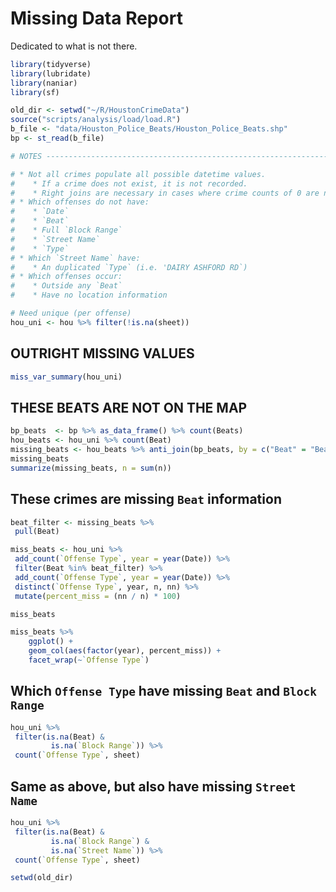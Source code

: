 # Missing Data Report
Dedicated to what is not there.

```r
library(tidyverse)
library(lubridate)
library(naniar)
library(sf)

old_dir <- setwd("~/R/HoustonCrimeData")
source("scripts/analysis/load/load.R")
b_file <- "data/Houston_Police_Beats/Houston_Police_Beats.shp"
bp <- st_read(b_file)
```

```r
# NOTES -------------------------------------------------------------------

# * Not all crimes populate all possible datetime values.
#    * If a crime does not exist, it is not recorded.
#    * Right joins are necessary in cases where crime counts of 0 are needed.
# * Which offenses do not have:
#    * `Date`
#    * `Beat`
#    * Full `Block Range`
#    * `Street Name`
#    * `Type`
# * Which `Street Name` have:
#    * An duplicated `Type` (i.e. 'DAIRY ASHFORD RD`)
# * Which offenses occur:
#    * Outside any `Beat`
#    * Have no location information
```

```r
# Need unique (per offense)
hou_uni <- hou %>% filter(!is.na(sheet))
```

## OUTRIGHT MISSING VALUES

```r
miss_var_summary(hou_uni)
```

## THESE BEATS ARE NOT ON THE MAP

```r
bp_beats  <- bp %>% as_data_frame() %>% count(Beats)
hou_beats <- hou_uni %>% count(Beat)
missing_beats <- hou_beats %>% anti_join(bp_beats, by = c("Beat" = "Beats"))
missing_beats
summarize(missing_beats, n = sum(n))
```

## These crimes are missing `Beat` information

```r
beat_filter <- missing_beats %>%
 pull(Beat)

miss_beats <- hou_uni %>%
 add_count(`Offense Type`, year = year(Date)) %>%
 filter(Beat %in% beat_filter) %>%
 add_count(`Offense Type`, year = year(Date)) %>%
 distinct(`Offense Type`, year, n, nn) %>%
 mutate(percent_miss = (nn / n) * 100)

miss_beats

miss_beats %>%
    ggplot() +
    geom_col(aes(factor(year), percent_miss)) +
    facet_wrap(~`Offense Type`)
```

## Which `Offense Type` have missing `Beat` and `Block Range`
```r
hou_uni %>%
 filter(is.na(Beat) &
         is.na(`Block Range`)) %>%
 count(`Offense Type`, sheet)
```

## Same as above, but also have missing `Street Name`
```r
hou_uni %>%
 filter(is.na(Beat) &
         is.na(`Block Range`) &
         is.na(`Street Name`)) %>%
 count(`Offense Type`, sheet)
```

```r
setwd(old_dir)
```
